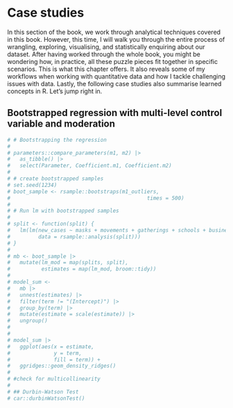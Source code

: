 # Case studies {#sec-case-studies}

In this section of the book, we work through analytical techniques covered in this book. However, this time, I will walk you through the entire process of wrangling, exploring, visualising, and statistically enquiring about our dataset. After having worked through the whole book, you might be wondering how, in practice, all these puzzle pieces fit together in specific scenarios. This is what this chapter offers. It also reveals some of my workflows when working with quantitative data and how I tackle challenging issues with data. Lastly, the following case studies also summarise learned concepts in R. Let's jump right in. 


## Bootstrapped regression with multi-level control variable and moderation {#sec-case-study-bootstrapped-regression}

```r
# # Bootstrapping the regression
#
# parameters::compare_parameters(m1, m2) |>
#   as_tibble() |>
#   select(Parameter, Coefficient.m1, Coefficient.m2)
#
# # create bootstrapped samples
# set.seed(1234)
# boot_sample <- rsample::bootstraps(m1_outliers,
#                                            times = 500)
#
# # Run lm with bootstrapped samples
#
# split <- function(split) {
#   lm(lm(new_cases ~ masks + movements + gatherings + schools + businesses + travel,
#         data = rsample::analysis(split)))
# }
#
# mb <- boot_sample |>
#   mutate(lm_mod = map(splits, split),
#          estimates = map(lm_mod, broom::tidy))
#
# model_sum <-
#   mb |>
#   unnest(estimates) |>
#   filter(term != "(Intercept)") |>
#   group_by(term) |>
#   mutate(estimate = scale(estimate)) |>
#   ungroup()
#
#
# model_sum |>
#   ggplot(aes(x = estimate,
#              y = term,
#              fill = term)) +
#   ggridges::geom_density_ridges()
#
# #check for multicollinearity
#
# ## Durbin-Watson Test
# car::durbinWatsonTest()
```
